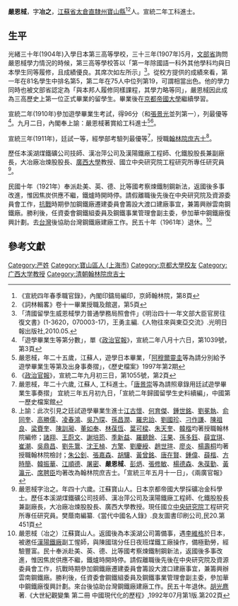 '''嚴恩棫'''{{BD|1886年||？年||catIdx=Y嚴}}，字'''冶之'''，[[江蘇省|江蘇省]][[太倉直隸州|太倉直隸州]][[寶山縣|寶山縣]]<ref>《宣統四年春季職官錄》，內閣印鑄局編印，京師翰林院，第8頁</ref><ref>《詞林輯畧》卷十一畢業授職及館選，第5頁</ref>人。宣統二年工科進士。

== 生平 ==
光緒三十年(1904年)入學日本第三高等學校，三十三年(1907年)5月，[[文部省|文部省]]詢問嚴恩棫學力情況的時候，第三高等學校答以「第一年除國語一科外其他學科均與日本學生同等履修，且成績優良。其席次如左所示」<ref>「清國留學生威恩棫學力普通學務局照會件」《明治四十一年文部大臣官房往復文書》(1-3620，070003-17)，王勇主編.《人物往來與東亞交流》.光明日報出版社,2010.05.</ref>。從校方提供的成績來看，第一年在81名學生中排名第5，第二年在75人中位列第19，可謂相當出色。他的學力同時也被文部省認定為「與本邦人履修同樣課程，其學力略等同」，嚴恩棫因此成為三高歷史上第一位正式畢業的留學生。畢業後在[[京都帝國大學|京都帝國大學]]繼續學習。

宣統二年(1910年)參加遊學畢業生考試，得96分（和[[張景光|張景光]]並列第一），列最優等<ref>「遊學畢業生等第分數」，單《[[政治官報|政治官報]]》，宣統二年八月十六日，第1039號，第3頁</ref>。九月二日，內閣奉上諭：嚴恩棫著賞給工科進士<ref>嚴恩棫，年二十五歲，江蘇人，遊學日本畢業，「[[阿穆爾靈圭|阿穆爾靈圭]]等為請分別給予遊學畢業生等第及出身事奏摺」，《歷史檔案》1997年第2期</ref><ref>《[[政治官報|政治官報]]》，宣統二年九月初三日，第1055號，第2頁</ref>。

宣統三年(1911年)，廷試一等，經學部考驗列最優等<ref>嚴恩棫，年二十六歲, 江蘇人, 工科進士。「[[唐景崇|唐景崇]]等為請照章錄用廷試遊學畢業生事奏摺」 宜統三年五月初九日，「宣統二年歸國留學生史料續編」，中國第一歷史檔案館</ref>，授職[[翰林院庶吉士|翰林院庶吉士]]<ref>上諭：此次引見之廷試遊學畢業生進士[[江古懷|江古懷]]、[[何育傑|何育傑]]、[[鍾世銘|鍾世銘]]、[[劉冕執|劉冕執]]、[[俞同奎|俞同奎]]、[[高勝儒|高勝儒]]、[[凌春鴻|凌春鴻]]、[[吳乃琛|吳乃琛]]、[[孫昌潤|孫昌潤]]、[[羅忠詒|羅忠詒]]、[[劉國珍|劉國珍]]、[[刁作謙|刁作謙]]、[[陳祖良|陳祖良]]、[[梁賚奎|梁賚奎]]、[[陳訓昶|陳訓昶]]、[[董如奉|董如奉]]、[[林葆恆|林葆恆]]、[[葉可樑|葉可樑]]、[[朱天奎|朱天奎]]、[[韓楷|韓楷]]均著授職翰林院編修；[[諸翔|諸翔]]、[[王蔚文|王蔚文]]、[[謝培筠|謝培筠]]、[[季新益|季新益]]、[[羅聽餘|羅聽餘]]、[[汪果|汪果]]、[[孫多鈺|孫多鈺]]、[[薛宜琪|薛宜琪]]、[[崔潮|崔潮]]、[[吳鼎昌|吳鼎昌]]、[[劉先䳲|劉先䳲]]、[[沈王楨|沈王楨]]、[[方擎|方擎]]、[[劉慶綬|劉慶綬]]、[[趙世瑄|趙世瑄]]、[[廖炎|廖炎]]、[[楊壽桐|楊壽桐]]均著授職翰林院檢討；[[朱公釗|朱公釗]]、[[張嘉森|張嘉森]]、[[胡驤|胡驤]]、[[黃曾銘|黃曾銘]]、[[唐在賢|唐在賢]]、[[鍾偉|鍾偉]]、[[薛楷|薛楷]]、[[方時簡|方時簡]]、[[韓振華|韓振華]]、[[江順德|江順德]]、[[屠密|屠密]]、'''嚴恩棫'''、[[彭炳|彭炳]]、[[張修敏|張修敏]]、[[楊德森|楊德森]]、[[朱葆勤|朱葆勤]]、[[黃瀛元|黃瀛元]]、[[席聘臣|席聘臣]]均著改為翰林院庶吉士。「宣統三年五月十一日」，《兩廣官報》</ref>。

歷任本溪湖煤鐵礦公司技師、漢冶萍公司及漢陽鐵廠工程師、化鐵股股長兼副廠長，大冶廠冶煉股股長、[[廣西大學|廣西大學]]教授、國立中央研究院工程研究所專任研究員<ref>嚴恩棫字治之。年四十六歲。江蘇寶山人。日本京都帝國大學採礦冶金科學士。歷任本溪湖煤鐵礦公司技師、漢冶萍公司及漢陽鐵廠工程師、化鐵股股長兼副廠長，大冶廠冶煉股股長、廣西大學教授。現任國立[[中央研究院|中央研究院]]工程研究所專任研究員。樊蔭南編纂.《當代中國名人錄》.良友圖書印刷公司,民20.第451頁</ref>。

民國十年（1921年）奉派赴美、英、德、比等國考察煉鐵制鋼新法，返國後多事改進，惟因焦炭供應不繼，鐵爐時開時停。請假離職後先後在中央研究院及資源委員會工作，[[抗戰|抗戰]]時期參加鋼鐵廠遷建委員會籌設大渡口建廠事宜，兼籌興辦雲南鋼鐵廠。勝利後，任資委會鋼鐵組委員及鋼鐵事業管理會副主委，參加華中鋼鐵廠復興計劃。去[[台灣|台灣]]後協助台灣鋼鐵廠建廠工作。民五十年（1961年）退休。<ref>嚴恩棫（冶之）江蘇寶山人。返國後為本溪湖公司籌備事，遇[[李維格|李維格]]於日本，被邀任[[漢陽鐵廠|漢陽鐵廠]]副工惺師，與陳國瑞分任日夜班煤鐵工廠操作，備極勤勞，經驗豐富。民十奉派赴美、英、德、比等國考察煉鐵制鋼新法，返國後多事改進，惟因焦炭供應不繼，鐵爐時開時停。請假離職後先後在中央研究院及資源委員會工作，抗戰時期參加鋼鐵廠遷建委員會籌設大渡口建廠事宜，兼籌興辦雲南鋼鐵廠。勝利後，任資委會鋼鐵組委員及鋼鐵事業管理會副主委，參加華中鋼鐵廠復興計劃。來台後協助台灣鋼鐵廠建廠工作。民五十年退休。[[胡光麃|胡光麃]]著.《大世紀觀變集 第二冊 中國現代化的歷程》,1992年07月第1版.第202頁</ref>

==參考文獻==
{{Reflist|1}}

{{宣統二年游學畢業進士}}

{{Authority control}}

{{DEFAULTSORT:Y嚴}}
[[Category:严姓|Category:严姓]]
[[Category:寶山區人_(上海市)|Category:寶山區人 (上海市)]]
[[Category:京都大學校友|Category:京都大學校友]]
[[Category:广西大学教授|Category:广西大学教授]]
[[Category:清朝翰林院庶吉士|Category:清朝翰林院庶吉士]]
